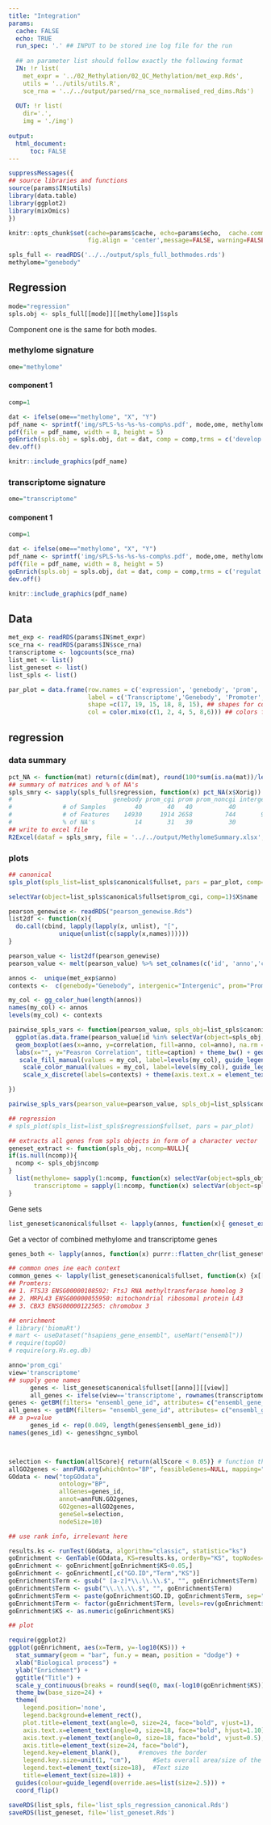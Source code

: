 ```yaml
---
title: "Integration"
params:
  cache: FALSE
  echo: TRUE
  run_spec: '.' ## INPUT to be stored ine log file for the run
  
  ## an parameter list should follow exactly the following format
  IN: !r list(
    met_expr = '../02_Methylation/02_QC_Methylation/met_exp.Rds',
    utils = '../utils/utils.R',
    sce_rna = '../../output/parsed/rna_sce_normalised_red_dims.Rds')
    
  OUT: !r list(
    dir='.',
    img = './img')
  
output:
  html_document:
      toc: FALSE
---
```


```r
suppressMessages({
## source libraries and functions
source(params$IN$utils)
library(data.table)
library(ggplot2)
library(mixOmics)
})
```


```r
knitr::opts_chunk$set(cache=params$cache, echo=params$echo,  cache.comment=FALSE,
                      fig.align = 'center',message=FALSE, warning=FALSE, results='hide')
```

```r
spls_full <- readRDS('../../output/spls_full_bothmodes.rds')
methylome="genebody"
```

## Regression

```r
mode="regression"
spls.obj <- spls_full[[mode]][[methylome]]$spls
```

Component one is the same for both modes.

### methylome signature 

```r
ome="methylome"
```

#### component 1

```r
comp=1
```

```r
dat <- ifelse(ome=="methylome", "X", "Y")
pdf_name <- sprintf('img/sPLS-%s-%s-%s-comp%s.pdf', mode,ome, methylome,comp)
pdf(file = pdf_name, width = 8, height = 5)
goEnrich(spls.obj = spls.obj, dat = dat, comp = comp,trms = c('develop'), ID="ensembl", minEnrich = 1.1, topNodes = 20, colMatch = '#008000', colNoMatch = 'grey35')
dev.off()
```
```r
knitr::include_graphics(pdf_name)
```


### transcriptome signature 

```r
ome="transcriptome"
```

#### component 1

```r
comp=1
```

```r
dat <- ifelse(ome=="methylome", "X", "Y")
pdf_name <- sprintf('img/sPLS-%s-%s-%s-comp%s.pdf', mode,ome, methylome,comp)
pdf(file = pdf_name, width = 8, height = 5)
goEnrich(spls.obj = spls.obj, dat = dat, comp = comp,trms = c('regulat'), ID="ensembl", minEnrich = 0.8, topNodes = 20, colMatch = '#008000', colNoMatch = 'grey35')
dev.off()
```
```r
knitr::include_graphics(pdf_name)
```



## Data

```r
met_exp <- readRDS(params$IN$met_expr)
sce_rna <- readRDS(params$IN$sce_rna)
transcriptome <- logcounts(sce_rna)
list_met <- list()
list_geneset <- list()
list_spls <- list()
```

```r
par_plot = data.frame(row.names = c('expression', 'genebody', 'prom', 'prom_cgi', 'prom_noncgi', 'intergenic' ),
                      label = c('Transcriptome','Genebody', 'Promoter', 'Promoter (CGI)', 'Promoter (non-CGI)', 'Intergenic'),
                      shape =c(17, 19, 15, 18, 8, 15), ## shapes for corr circ plots
                      col = color.mixo(c(1, 2, 4, 5, 8,6))) ## colors for corr circ plots

```

## regression

### data summary

```r
pct_NA <- function(mat) return(c(dim(mat), round(100*sum(is.na(mat))/length(mat))) %>% set_names(c("# of Samples", "# of Features", "% of NA's")))
## summary of matrices and % of NA's
spls_smry <- sapply(spls_full$regression, function(x) pct_NA(x$Xorig)) %>% as.data.frame()
#                            genebody prom_cgi prom prom_noncgi intergenic
#              # of Samples        40       40   40          40         40
#              # of Features    14930     1914 2658         744       9868
#              % of NA's           14       31   30          30         13
## write to excel file
R2Excel(dataf = spls_smry, file = '../../output/MethylomeSummary.xlsx', sheetName = "splsRegressionCov25", title = "Methylome Data Summary", subtitle = "Features covered in at least 25 cells", overwriteSheet = FALSE)
```


### plots

```r
## canonical
spls_plot(spls_list=list_spls$canonical$fullset, pars = par_plot, comp=c(2,3))
```

```r
selectVar(object=list_spls$canonical$fullset$prom_cgi, comp=1)$X$name
```

```r
pearson_genewise <- readRDS("pearson_genewise.Rds")
list2df <- function(x){
  do.call(cbind, lapply(lapply(x, unlist), "[",
              unique(unlist(c(sapply(x,names))))))
}

pearson_value <- list2df(pearson_genewise)
pearson_value <- melt(pearson_value) %>% set_colnames(c('id', 'anno','correlation')) %>% as.data.table()
```

```r
annos <-  unique(met_exp$anno)
contexts <-  c(genebody="Genebody", intergenic="Intergenic", prom="Promoter",prom_cgi="Promoter-CGI", prom_noncgi="Promoter-nonCGI")

my_col <- gg_color_hue(length(annos))
names(my_col) <- annos
levels(my_col) <- contexts
```

```r
pairwise_spls_vars <- function(pearson_value, spls_obj=list_spls$canonical$fullset$genebody, component=1,caption='', mat='Y' )({
  ggplot(as.data.frame(pearson_value[id %in% selectVar(object=spls_obj, comp=component)[[mat]]$name])) + 
  geom_boxplot(aes(x=anno, y=correlation, fill=anno, col=anno), na.rm = TRUE, alpha=0.7, show.legend=FALSE) + 
  labs(x="", y="Peasron Correlation", title=caption) + theme_bw() + geom_hline(yintercept = 0, linetype=3, col='red') +
   scale_fill_manual(values = my_col, label=levels(my_col), guide_legend(title="Context")) +
    scale_color_manual(values = my_col, label=levels(my_col), guide_legend(title="Context")) +
    scale_x_discrete(labels=contexts) + theme(axis.text.x = element_text(face="bold")) + coord_flip()

})
```
```r
pairwise_spls_vars(pearson_value=pearson_value, spls_obj=list_spls$canonical$fullset$prom, component=1, caption = 'Promoter - componenent 1', mat='X')
```


```r
## regression
# spls_plot(spls_list=list_spls$regression$fullset, pars = par_plot)
```

```r
## extracts all genes from spls objects in form of a character vector
geneset_extract <- function(spls_obj, ncomp=NULL){
if(is.null(ncomp)){
  ncomp <- spls_obj$ncomp
}
  list(methylome= sapply(1:ncomp, function(x) selectVar(object=spls_obj, comp=x)$X$name) %>% as.vector(), 
       transcriptome = sapply(1:ncomp, function(x) selectVar(object=spls_obj, comp=x)$Y$name) %>% as.vector())
}
```

Gene sets

```r
list_geneset$canonical$fullset <- lapply(annos, function(x){ geneset_extract(spls_obj = list_spls$canonical$fullset[[x]], ncomp = 5)})
```

Get a vector of combined methylome and transcriptome genes

```r
genes_both <- lapply(annos, function(x) purrr::flatten_chr(list_geneset$canonical$fullset[[x]]))
```


```r
## common ones ine each context
common_genes <- lapply(list_geneset$canonical$fullset, function(x) {x[[1]][ x[[1]] %in% x[[2]] ]})
## Promters:
## 1. FTSJ3 ENSG00000108592: FtsJ RNA methyltransferase homolog 3
## 2. MRPL43 ENSG00000055950: mitochondrial ribosomal protein L43
## 3. CBX3 ENSG00000122565: chromobox 3
```


```r
## enrichment
# library('biomaRt')
# mart <- useDataset("hsapiens_gene_ensembl", useMart("ensembl"))
# require(topGO)
# require(org.Hs.eg.db)

anno='prom_cgi'
view='transcriptome'
## supply gene names
      genes <- list_geneset$canonical$fullset[[anno]][[view]]
      all_genes <- ifelse(view=='transcriptome', rownames(transcriptome), unique(met_exp$id))
genes <- getBM(filters= "ensembl_gene_id", attributes= c("ensembl_gene_id","hgnc_symbol","description"),values=genes,mart= mart)
all_genes <- getBM(filters= "ensembl_gene_id", attributes= c("ensembl_gene_id","hgnc_symbol","description"),values=all_genes,mart= mart)
## a p=value
      genes_id <- rep(0.049, length(genes$ensembl_gene_id))
names(genes_id) <- genes$hgnc_symbol



selection <- function(allScore){ return(allScore < 0.05)} # function that returns TRUE/FALSE for p-values<0.05
allGO2genes <- annFUN.org(whichOnto="BP", feasibleGenes=NULL, mapping="org.Hs.eg.db", ID="symbol")
GOdata <- new("topGOdata",
              ontology="BP",
              allGenes=genes_id,
              annot=annFUN.GO2genes,
              GO2genes=allGO2genes,
              geneSel=selection,
              nodeSize=10)

## use rank info, irrelevant here

results.ks <- runTest(GOdata, algorithm="classic", statistic="ks")
goEnrichment <- GenTable(GOdata, KS=results.ks, orderBy="KS", topNodes=20)
goEnrichment <- goEnrichment[goEnrichment$KS<0.05,]
goEnrichment <- goEnrichment[,c("GO.ID","Term","KS")]
goEnrichment$Term <- gsub(" [a-z]*\\.\\.\\.$", "", goEnrichment$Term)
goEnrichment$Term <- gsub("\\.\\.\\.$", "", goEnrichment$Term)
goEnrichment$Term <- paste(goEnrichment$GO.ID, goEnrichment$Term, sep=", ")
goEnrichment$Term <- factor(goEnrichment$Term, levels=rev(goEnrichment$Term))
goEnrichment$KS <- as.numeric(goEnrichment$KS)

## plot

require(ggplot2)
ggplot(goEnrichment, aes(x=Term, y=-log10(KS))) +
  stat_summary(geom = "bar", fun.y = mean, position = "dodge") +
  xlab("Biological process") +
  ylab("Enrichment") +
  ggtitle("Title") +
  scale_y_continuous(breaks = round(seq(0, max(-log10(goEnrichment$KS)), by = 2), 1)) +
  theme_bw(base_size=24) +
  theme(
    legend.position='none',
    legend.background=element_rect(),
    plot.title=element_text(angle=0, size=24, face="bold", vjust=1),
    axis.text.x=element_text(angle=0, size=18, face="bold", hjust=1.10),
    axis.text.y=element_text(angle=0, size=18, face="bold", vjust=0.5),
    axis.title=element_text(size=24, face="bold"),
    legend.key=element_blank(),     #removes the border
    legend.key.size=unit(1, "cm"),      #Sets overall area/size of the legend
    legend.text=element_text(size=18),  #Text size
    title=element_text(size=18)) +
  guides(colour=guide_legend(override.aes=list(size=2.5))) +
  coord_flip()

```

```r
saveRDS(list_spls, file='list_spls_regression_canonical.Rds')
saveRDS(list_geneset, file='list_geneset.Rds')
```



